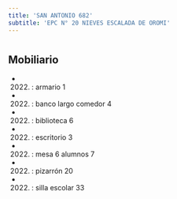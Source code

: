 ```yaml
---
title: 'SAN ANTONIO 682'
subtitle: 'EPC N° 20 NIEVES ESCALADA DE OROMI'
---
```


#


## Mobiliario

*  (2022) : armario 1 

*  (2022) : banco largo comedor 4 

*  (2022) : biblioteca 6 

*  (2022) : escritorio 3 

*  (2022) : mesa 6 alumnos 7 

*  (2022) : pizarrón 20 

*  (2022) : silla escolar 33 



